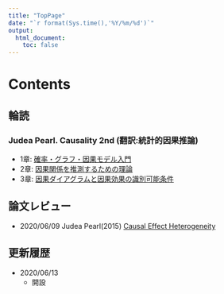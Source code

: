 ```yaml
---
title: "TopPage"
date: "`r format(Sys.time(),'%Y/%m/%d')`"
output:
  html_document:
    toc: false
---
```


# Contents {.col-md-8}

## 輪読

### Judea Pearl. Causality 2nd (翻訳:統計的因果推論) 

- 1章: [確率・グラフ・因果モデル入門](https://reijikonishi.github.io/labseminar/Pearl/1_190822.html)
- 2章: [因果関係を推測するための理論](https://reijikonishi.github.io/labseminar/Pearl/Pearl_2.html)
- 3章: [因果ダイアグラムと因果効果の識別可能条件](https://reijikonishi.github.io/labseminar/Pearl/Pearl_3.html)

## 論文レビュー

- 2020/06/09 Judea Pearl(2015) [Causal Effect Heterogeneity](https://reijikonishi.github.io/labseminar/paper_review/causal_effect_heterogeneity.html#/)


## 更新履歴 {.col-md-4 .news}

* 2020/06/13
  * 開設